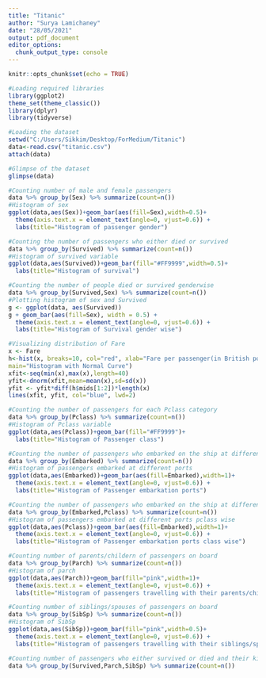 ```yaml
---
title: "Titanic"
author: "Surya Lamichaney"
date: "28/05/2021"
output: pdf_document
editor_options: 
  chunk_output_type: console
---
```


```r
knitr::opts_chunk$set(echo = TRUE)
```

```r
#Loading required libraries
library(ggplot2)
theme_set(theme_classic())
library(dplyr)
library(tidyverse)
```

```r
#Loading the dataset
setwd("C:/Users/Sikkim/Desktop/ForMedium/Titanic")
data<-read.csv("titanic.csv")
attach(data)
```
```r
#Glimpse of the dataset
glimpse(data)
```

```r
#Counting number of male and female passengers
data %>% group_by(Sex) %>% summarize(count=n())
#Histogram of sex
ggplot(data,aes(Sex))+geom_bar(aes(fill=Sex),width=0.5)+
  theme(axis.text.x = element_text(angle=0, vjust=0.6)) + 
  labs(title="Histogram of passenger gender")
```

```r
#Counting the number of passengers who either died or survived 
data %>% group_by(Survived) %>% summarize(count=n())
#Histogram of survived variable
ggplot(data,aes(Survived))+geom_bar(fill="#FF9999",width=0.5)+
  labs(title="Histogram of survival")
```

```r
#Counting the number of people died or survived genderwise
data %>% group_by(Survived,Sex) %>% summarize(count=n())
#Plotting histogram of sex and Survived
g <- ggplot(data, aes(Survived))
g + geom_bar(aes(fill=Sex), width = 0.5) + 
  theme(axis.text.x = element_text(angle=0, vjust=0.6)) + 
  labs(title="Histogram of Survival gender wise")
```

```r
#Visualizing distribution of Fare
x <- Fare
h<-hist(x, breaks=10, col="red", xlab="Fare per passenger(in British pound)",
main="Histogram with Normal Curve")
xfit<-seq(min(x),max(x),length=40)
yfit<-dnorm(xfit,mean=mean(x),sd=sd(x))
yfit <- yfit*diff(h$mids[1:2])*length(x)
lines(xfit, yfit, col="blue", lwd=2)
```

```r
#Counting the number of passengers for each Pclass category
data %>% group_by(Pclass) %>% summarize(count=n())
#Histogram of Pclass variable
ggplot(data,aes(Pclass))+geom_bar(fill="#FF9999")+
  labs(title="Histogram of Passenger class")

```

```r
#Counting the number of passengers who embarked on the ship at different ports
data %>% group_by(Embarked) %>% summarize(count=n())
#Histogram of passengers embarked at different ports
ggplot(data,aes(Embarked))+geom_bar(aes(fill=Embarked),width=1)+
  theme(axis.text.x = element_text(angle=0, vjust=0.6)) + 
  labs(title="Histogram of Passenger embarkation ports")
```

```r
#Counting the number of passengers who embarked on the ship at different ports pclass wise
data %>% group_by(Embarked,Pclass) %>% summarize(count=n())
#Histogram of passengers embarked at different ports pclass wise
ggplot(data,aes(Pclass))+geom_bar(aes(fill=Embarked),width=1)+
  theme(axis.text.x = element_text(angle=0, vjust=0.6)) + 
  labs(title="Histogram of Passenger embarkation ports class wise")
```

```r
#Counting number of parents/childern of passengers on board
data %>% group_by(Parch) %>% summarize(count=n())
#Histogram of parch
ggplot(data,aes(Parch))+geom_bar(fill="pink",width=1)+
  theme(axis.text.x = element_text(angle=0, vjust=0.6)) + 
  labs(title="Histogram of passengers travelling with their parents/childern")
```

```r
#Counting number of siblings/spouses of passengers on board
data %>% group_by(SibSp) %>% summarize(count=n())
#Histogram of SibSp
ggplot(data,aes(SibSp))+geom_bar(fill="pink",width=0.5)+
  theme(axis.text.x = element_text(angle=0, vjust=0.6)) + 
  labs(title="Histogram of passengers travelling with their siblings/spouses")

```
```r
#Counting number of passengers who either survived or died and their kith and keen
data %>% group_by(Survived,Parch,SibSp) %>% summarize(count=n())
```

